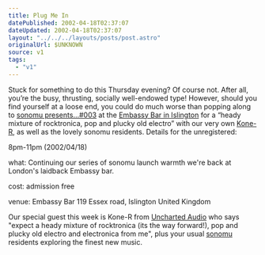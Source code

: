 ```yaml
---
title: Plug Me In
datePublished: 2002-04-18T02:37:07
dateUpdated: 2002-04-18T02:37:07
layout: "../../../layouts/posts/post.astro"
originalUrl: $UNKNOWN
source: v1
tags:
  - "v1"
---
```


Stuck for something to do this Thursday evening? Of course not. After all, you&#8217;re the busy, thrusting, socially well-endowed type! However, should you find yourself at a loose end, you could do much worse than popping along to [sonomu presents&#8230;#003][1] at the [Embassy Bar in Islington][2] for a &#8220;heady mixture of rocktronica, pop and plucky old electro&#8221; with our very own [Kone-R][3], as well as the lovely sonomu residents. Details for the unregistered:

8pm-11pm (2002/04/18)

what:
Continuing our series of sonomu launch warmth we're back at London's laidback Embassy bar.

cost:
admission free

venue:
Embassy Bar 119 Essex road, Islington
United Kingdom

Our special guest this week is Kone-R from [Uncharted Audio](http://www.unchartedaudio.com/) who says "expect a heady mixture of rocktronica (its the way forward!), pop and plucky old electro and electronica from me", plus your usual [sonomu](http://sonomu.net/) residents exploring the finest new music.

[1]: http://www.sonomu.net/event/sonomupresents00-2.html "sonomu presents: requires registration"
[2]: http://www.portal.e-street.net/com/10024580 "Embassy bar on e-street"
[3]: http://www.sonomu.net/artist/kone-r/ "Kone-R profile on sonomu: requires registration"
